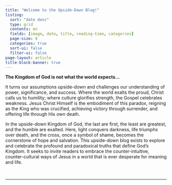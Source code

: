 ```yaml
---
title: "Welcome to the Upside-Down Blog!"
listing:
  sort: "date desc"
  type: grid
  contents: en
  fields: [image, date, title, reading-time, categories]
  page-size: 9
  categories: true
  sort-ui: false
  filter-ui: false
page-layout: article
title-block-banner: true
---
```


**The Kingdom of God is not what the world expects...**

It turns our assumptions upside-down and challenges our understanding of power, significance, and success. Where the world exalts the proud, Christ calls us to humility; where culture glorifies strength, the Gospel celebrates weakness. Jesus Christ Himself is the embodiment of this paradox, reigning as the King who was crucified, achieving victory through surrender, and offering life through His own death.

In the upside-down Kingdom of God, the last are first, the least are greatest, and the humble are exalted. Here, light conquers darkness, life triumphs over death, and the cross, once a symbol of shame, becomes the cornerstone of hope and salvation. This upside-down blog exists to explore and celebrate the profound and paradoxical truths that define God’s Kingdom. It seeks to invite readers to embrace the counter-intuitive, counter-cultural ways of Jesus in a world that is ever desperate for meaning and life. 

<br/>

------------------------------------------------------------------------

<br/>

<link rel="icon" type="image/png" href="img/tud_logo2"/>
